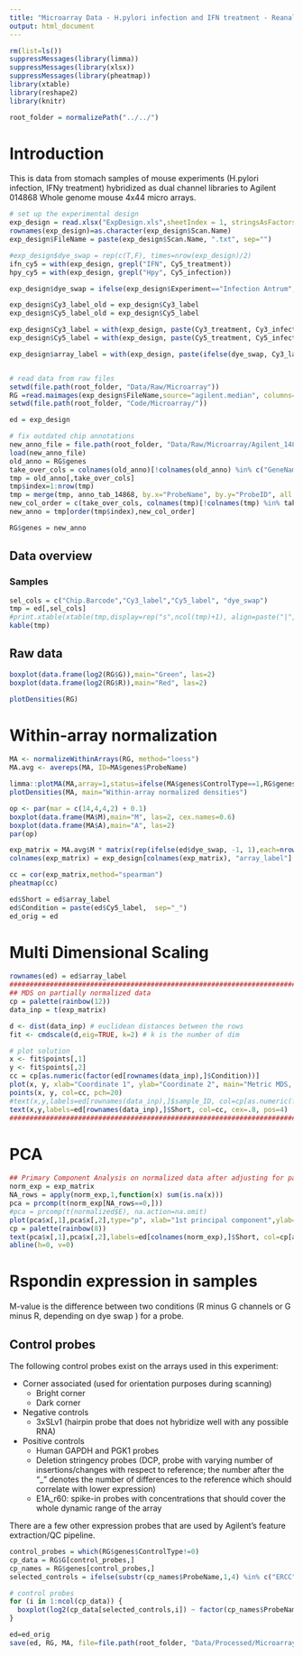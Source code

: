 ```yaml
---
title: "Microarray Data - H.pylori infection and IFN treatment - Reanalysis with LIMMA"
output: html_document
---
```


```r
rm(list=ls())
suppressMessages(library(limma))
suppressMessages(library(xlsx))
suppressMessages(library(pheatmap))
library(xtable)
library(reshape2)
library(knitr)

root_folder = normalizePath("../../")
```

# Introduction

This is data from stomach samples of mouse experiments (H.pylori infection, IFNy treatment) hybridized as dual channel libraries to Agilent 014868 Whole genome mouse 4x44 micro arrays. 

```r
# set up the experimental design
exp_design = read.xlsx("ExpDesign.xls",sheetIndex = 1, stringsAsFactors=F)
rownames(exp_design)=as.character(exp_design$Scan.Name)
exp_design$FileName = paste(exp_design$Scan.Name, ".txt", sep="")

#exp_design$dye_swap = rep(c(T,F), times=nrow(exp_design)/2)
ifn_cy5 = with(exp_design, grepl("IFN", Cy5_treatment))
hpy_cy5 = with(exp_design, grepl("Hpy", Cy5_infection))

exp_design$dye_swap = ifelse(exp_design$Experiment=="Infection Antrum", ifelse(hpy_cy5, F, T), ifelse(ifn_cy5, F, T))

exp_design$Cy3_label_old = exp_design$Cy3_label
exp_design$Cy5_label_old = exp_design$Cy5_label

exp_design$Cy3_label = with(exp_design, paste(Cy3_treatment, Cy3_infection, Cy3_replicate, sep="_"))
exp_design$Cy5_label = with(exp_design, paste(Cy5_treatment, Cy5_infection, Cy5_replicate, sep="_"))

exp_design$array_label = with(exp_design, paste(ifelse(dye_swap, Cy3_label, Cy5_label), "_vs_",ifelse(dye_swap,Cy5_label, Cy3_label),"_",ifelse(dye_swap,"dye_swp","no_swp") ,sep=""))


# read data from raw files
setwd(file.path(root_folder, "Data/Raw/Microarray"))
RG =read.maimages(exp_design$FileName,source="agilent.median", columns=list(G="gProcessedSignal",R="rProcessedSignal"))
setwd(file.path(root_folder, "Code/Microarray/"))

ed = exp_design

# fix outdated chip annotations
new_anno_file = file.path(root_folder, "Data/Raw/Microarray/Agilent_14868_annotations_2017-06-27.Rdata")
load(new_anno_file)
old_anno = RG$genes
take_over_cols = colnames(old_anno)[!colnames(old_anno) %in% c("GeneName","Description","SystematicName")]
tmp = old_anno[,take_over_cols]
tmp$index=1:nrow(tmp)
tmp = merge(tmp, anno_tab_14868, by.x="ProbeName", by.y="ProbeID", all.x=T, sort=F)
new_col_order = c(take_over_cols, colnames(tmp)[!colnames(tmp) %in% take_over_cols])
new_anno = tmp[order(tmp$index),new_col_order]

RG$genes = new_anno
```


## Data overview


### Samples 

```r
sel_cols = c("Chip.Barcode","Cy3_label","Cy5_label", "dye_swap")
tmp = ed[,sel_cols]
#print.xtable(xtable(tmp,display=rep("s",ncol(tmp)+1), align=paste("|",rep("l|", ncol(tmp)+1)), file="" , include.rownames=F), type="html")
kable(tmp)
```

## Raw data

```r
boxplot(data.frame(log2(RG$G)),main="Green", las=2)
boxplot(data.frame(log2(RG$R)),main="Red", las=2)

plotDensities(RG)
```

# Within-array normalization

```r
MA <- normalizeWithinArrays(RG, method="loess")
MA.avg <- avereps(MA, ID=MA$genes$ProbeName)

limma::plotMA(MA,array=1,status=ifelse(MA$genes$ControlType==1,RG$genes$ProbeName,"gene"),cex=1, legend=F)
plotDensities(MA, main="Within-array normalized densities")

op <- par(mar = c(14,4,4,2) + 0.1)
boxplot(data.frame(MA$M),main="M", las=2, cex.names=0.6)
boxplot(data.frame(MA$A),main="A", las=2)
par(op)
```

```r
exp_matrix = MA.avg$M * matrix(rep(ifelse(ed$dye_swap, -1, 1),each=nrow(MA.avg$M)),nrow(MA.avg$M),ncol(MA.avg$M))
colnames(exp_matrix) = exp_design[colnames(exp_matrix), "array_label"]

cc = cor(exp_matrix,method="spearman")
pheatmap(cc)
```

```r
ed$Short = ed$array_label
ed$Condition = paste(ed$Cy5_label,  sep="_")
ed_orig = ed
```

# Multi Dimensional Scaling

```r
rownames(ed) = ed$array_label
################################################################################
## MDS on partially normalized data 
cp = palette(rainbow(12))
data_inp = t(exp_matrix) 

d <- dist(data_inp) # euclidean distances between the rows
fit <- cmdscale(d,eig=TRUE, k=2) # k is the number of dim

# plot solution
x <- fit$points[,1]
y <- fit$points[,2]
cc = cp[as.numeric(factor(ed[rownames(data_inp),]$Condition))]
plot(x, y, xlab="Coordinate 1", ylab="Coordinate 2", main="Metric MDS, all samples", type="n", ylim=c(min(y)-50, max(y)+50), xlim=c(min(x)-50, max(x)+200), pch=20)
points(x, y, col=cc, pch=20)
#text(x,y,labels=ed[rownames(data_inp),]$sample_ID, col=cp[as.numeric(factor(ed[rownames(data_inp),]$Tissue.Status))])
text(x,y,labels=ed[rownames(data_inp),]$Short, col=cc, cex=.8, pos=4)
################################################################################
```


# PCA

```r
## Primary Component Analysis on normalized data after adjusting for patient effect
norm_exp = exp_matrix
NA_rows = apply(norm_exp,1,function(x) sum(is.na(x)))
pca = prcomp(t(norm_exp[NA_rows==0,]))
#pca = prcomp(t(normalized$E), na.action=na.omit)
plot(pca$x[,1],pca$x[,2],type="p", xlab="1st principal component",ylab="2nd principal component", main="PCA on normalized expression data", ylim=c(-200,200), xlim=c(-200,200), pch=20)
cp = palette(rainbow(8))
text(pca$x[,1],pca$x[,2],labels=ed[colnames(norm_exp),]$Short, col=cp[as.numeric(as.factor(ed[colnames(norm_exp),]$Condition))], cex=0.7, adj =-0.1)
abline(h=0, v=0)
```


# Rspondin expression in samples

M-value is the difference between two conditions (R minus G channels or G minus R, depending on dye swap ) for a probe. 


<!-- # Between array normalization using Aquantile -->

<!-- ```{r, echo=FALSE, fig.width=8, fig.height=8} -->

<!-- # Single Channel analysis - all arrays -->
<!-- MA.n <- normalizeBetweenArrays(MA.avg, method="Aquantile") -->
<!-- plotDensities(MA.n) -->
<!-- ``` -->

## Control probes

The following control probes exist on the arrays used in this experiment:

* Corner associated (used for orientation purposes during scanning)
  * Bright corner 
  * Dark corner 
* Negative controls
  * 3xSLv1 (hairpin probe that does not hybridize well with any possible RNA)
* Positive controls
  * Human GAPDH and PGK1 probes
  * Deletion stringency probes (DCP, probe with varying number of insertions/changes with respect to reference; the number after the "_" denotes the number of differences to the reference which should correlate with lower expression)
  * E1A_r60: spike-in probes with concentrations that should cover the whole dynamic range of the array

There are a few other expression probes that are used by Agilent's feature extraction/QC pipeline. 

```r
control_probes = which(RG$genes$ControlType!=0)
cp_data = RG$G[control_probes,]
cp_names = RG$genes[control_probes,]
selected_controls = ifelse(substr(cp_names$ProbeName,1,4) %in% c("ERCC", "ETG0","ETG1") | substr(cp_names$ProbeName,1,2) == "RC",F,T)

# control probes
for (i in 1:ncol(cp_data)) {
  boxplot(log2(cp_data[selected_controls,i]) ~ factor(cp_names$ProbeName[selected_controls]),las=2, main=paste("Sample",colnames(cp_data)[i]), outline=F)
}
```


```r
ed=ed_orig
save(ed, RG, MA, file=file.path(root_folder, "Data/Processed/Microarray/Micro_array_preprocessed_data.Rdata"))
```

